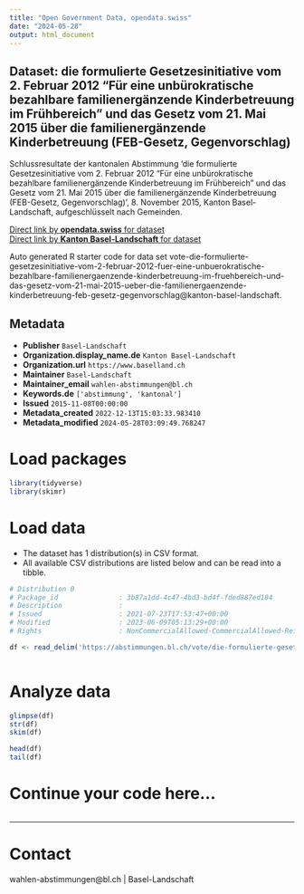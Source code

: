 ```yaml
---
title: "Open Government Data, opendata.swiss"
date: "2024-05-28"
output: html_document
---
```


## Dataset: die formulierte Gesetzesinitiative vom 2. Februar 2012 “Für eine unbürokratische bezahlbare familienergänzende Kinderbetreuung im Frühbereich” und das Gesetz vom 21. Mai 2015 über die familienergänzende Kinderbetreuung (FEB-Gesetz, Gegenvorschlag)

Schlussresultate der kantonalen Abstimmung 'die formulierte Gesetzesinitiative vom 2. Februar 2012 “Für eine unbürokratische bezahlbare familienergänzende Kinderbetreuung im Frühbereich” und das Gesetz vom 21. Mai 2015 über die familienergänzende Kinderbetreuung (FEB-Gesetz, Gegenvorschlag)', 8. November 2015, Kanton Basel-Landschaft, aufgeschlüsselt nach Gemeinden.

[Direct link by **opendata.swiss** for dataset](https://opendata.swiss/de/dataset/die-formulierte-gesetzesinitiative-vom-2-februar-2012-fur-eine-unburokratische-bezahlbare-famil)<br>
[Direct link by **Kanton Basel-Landschaft** for dataset](https://abstimmungen.bl.ch/vote/die-formulierte-gesetzesinitiative-vom-2-februar-2012-fuer-eine-unbuerokratische-bezahlbare-familienergaenzende-kinderbetreuung-im-fruehbereich-und-das-gesetz-vom-21-mai-2015-ueber-die-familienergaenzende-kinderbetreuung-feb-gesetz-gegenvorschlag/data)

Auto generated R starter code for data set vote-die-formulierte-gesetzesinitiative-vom-2-februar-2012-fuer-eine-unbuerokratische-bezahlbare-familienergaenzende-kinderbetreuung-im-fruehbereich-und-das-gesetz-vom-21-mai-2015-ueber-die-familienergaenzende-kinderbetreuung-feb-gesetz-gegenvorschlag@kanton-basel-landschaft.

## Metadata

- **Publisher** `Basel-Landschaft`
- **Organization.display_name.de** `Kanton Basel-Landschaft`
- **Organization.url** `https://www.baselland.ch`
- **Maintainer** `Basel-Landschaft`
- **Maintainer_email** `wahlen-abstimmungen@bl.ch`
- **Keywords.de** `['abstimmung', 'kantonal']`
- **Issued** `2015-11-08T00:00:00`
- **Metadata_created** `2022-12-13T15:03:33.983410`
- **Metadata_modified** `2024-05-28T03:09:49.768247`


# Load packages

```r

library(tidyverse)
library(skimr)

```

# Load data

-   The dataset has 1 distribution(s) in CSV format.
-   All available CSV distributions are listed below and can be read into a tibble.

```r

# Distribution 0
# Package_id               : 3b87a1dd-4c47-4bd3-bd4f-fded887ed184
# Description              : 
# Issued                   : 2021-07-23T17:53:47+00:00
# Modified                 : 2023-06-09T05:13:29+00:00
# Rights                   : NonCommercialAllowed-CommercialAllowed-ReferenceRequired

df <- read_delim('https://abstimmungen.bl.ch/vote/die-formulierte-gesetzesinitiative-vom-2-februar-2012-fuer-eine-unbuerokratische-bezahlbare-familienergaenzende-kinderbetreuung-im-fruehbereich-und-das-gesetz-vom-21-mai-2015-ueber-die-familienergaenzende-kinderbetreuung-feb-gesetz-gegenvorschlag/data-csv')



```

# Analyze data

```r

glimpse(df)
str(df)
skim(df)

head(df)
tail(df)

```

# Continue your code here...

```r

```

------------------------------------------------------------------------

# Contact

wahlen-abstimmungen@bl.ch | Basel-Landschaft
